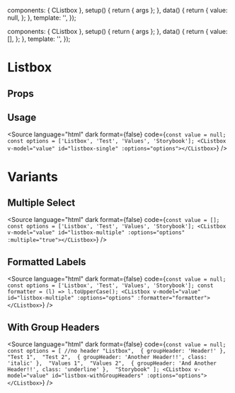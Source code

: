 
<Meta of={ListboxStories} />

  components: { CListbox },
  setup() {
    return { args };
  },
  data() {
    return {
      value: null,
    };
  },
  template: '<CListbox v-bind="args" v-model="value"></CListbox>',
});

  components: { CListbox },
  setup() {
    return { args };
  },
  data() {
    return {
      value: [],
    };
  },
  template: '<CListbox v-bind="args" v-model="value"></CListbox>',
});

# Listbox

<Canvas transformSnippet="none">
  <Story of={ListboxStories.Overview} />
</Canvas>

## Props

<Controls />

## Usage

<Source
  language="html"
  dark
  format={false}
  code={`
const value = null;
const options = ['Listbox', 'Test', 'Values', 'Storybook'];
<CListbox v-model="value" id="listbox-single" :options="options"></CListbox>
`}
/>

# Variants

## Multiple Select

<Canvas transformSnippet="none">
  <Story of={ListboxStories.Multiple} />
</Canvas>

<Source
  language="html"
  dark
  format={false}
  code={`
const value = [];
const options = ['Listbox', 'Test', 'Values', 'Storybook'];
<CListbox v-model="value" id="listbox-multiple" :options="options" :multiple="true"></CListbox>
`}
/>

## Formatted Labels

<Canvas transformSnippet="none">
  <Story of={ListboxStories.Formatted} />
</Canvas>

<Source
  language="html"
  dark
  format={false}
  code={`
const value = null;
const options = ['Listbox', 'Test', 'Values', 'Storybook'];
const formatter = (l) => l.toUpperCase();
<CListbox v-model="value" id="listbox-multiple" :options="options" :formatter="formatter"></CListbox>
`}
/>

## With Group Headers

<Canvas transformSnippet="none">
  <Story of={ListboxStories.WithGroupHeaders} />
</Canvas>

<Source
  language="html"
  dark
  format={false}
  code={`
const value = null;
const options = [
      //no header
      "Listbox", 
      { groupHeader: 'Header!' }, 
      "Test 1", 
      "Test 2", 
      { groupHeader: 'Another Header!!', class: 'italic' }, 
      "Values 1", 
      "Values 2", 
      { groupHeader: 'And Another Header!!', class: 'underline' }, 
      "Storybook"
    ];
<CListbox v-model="value" id="listbox-withGroupHeaders" :options="options"></CListbox>
`}
/>
